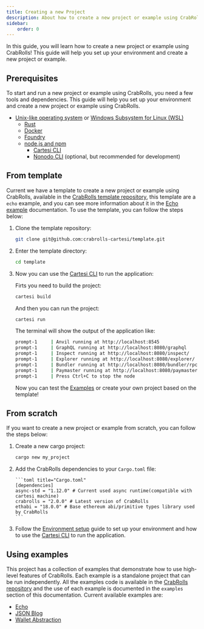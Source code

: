 ```yaml
---
title: Creating a new Project
description: About how to create a new project or example using CrabRolls.+
sidebar:
    order: 0
---
```


In this guide, you will learn how to create a new project or example using CrabRolls! This guide will help you set up your environment and create a new project or example.

## Prerequisites

To start and run a new project or example using CrabRolls, you need a few tools and dependencies. This guide will help you set up your environment and create a new project or example using CrabRolls.

-   [Unix-like operating system](https://en.wikipedia.org/wiki/Unix-like) or [Windows Subsystem for Linux (WSL)](https://docs.microsoft.com/en-us/windows/wsl/install)
    -   [Rust](https://www.rust-lang.org/tools/install)
    -   [Docker](https://docs.docker.com/get-docker/)
    -   [Foundry](https://book.getfoundry.sh/getting-started/installation)
    -   [node.js and npm](https://nodejs.org/en/download/)
        -   [Cartesi CLI](https://www.npmjs.com/package/@cartesi/cli)
        -   [Nonodo CLI](https://www.npmjs.com/package/nonodo) (optional, but recommended for development)

## From template


Current we have a template to create a new project or example using CrabRolls, available in the [CrabRolls template repository](https://github.com/crabrolls-cartesi/template), this template are a `echo` example, and you can see more information about it in the [Echo example](../examples/echo) documentation. To use the template, you can follow the steps below:

<Steps>

1.  Clone the template repository:

    ```bash title="Terminal"
    git clone git@github.com:crabrolls-cartesi/template.git
    ```

2.  Enter the template directory:

    ```bash title="Terminal"
    cd template
    ```

3.  Now you can use the [Cartesi CLI](https://www.npmjs.com/package/@cartesi/cli) to run the application:

    Firts you need to build the project:

    ```bash title="Terminal"
    cartesi build
    ```

    And then you can run the project:

    ```bash title="Terminal"
    cartesi run
    ```

    The terminal will show the output of the application like:

    ```bash title="Terminal"
    prompt-1     | Anvil running at http://localhost:8545
    prompt-1     | GraphQL running at http://localhost:8080/graphql
    prompt-1     | Inspect running at http://localhost:8080/inspect/
    prompt-1     | Explorer running at http://localhost:8080/explorer/
    prompt-1     | Bundler running at http://localhost:8080/bundler/rpc
    prompt-1     | Paymaster running at http://localhost:8080/paymaster/
    prompt-1     | Press Ctrl+C to stop the node
    ```

    Now you can test the [Examples](#using-examples) or create your own project based on the template!

</Steps>

## From scratch

If you want to create a new project or example from scratch, you can follow the steps below:

<Steps>

1.  Create a new cargo project:

    ```bash title="Terminal"
    cargo new my_project
    ```

2.  Add the CrabRolls dependencies to your `Cargo.toml` file:

        ```toml title="Cargo.toml"
        [dependencies]
        async-std = "1.12.0" # Current used async runtime(compatible with cartesi machine)
        crabrolls = "2.0.0" # Latest version of CrabRolls
        ethabi = "18.0.0" # Base ethereum abi/primitive types library used by CrabRolls
        ```

3.  Follow the [Environment setup](../../usage/environment) guide to set up your environment and how to use the [Cartesi CLI](https://www.npmjs.com/package/@cartesi/cli) to run the application.

</Steps>

## Using examples

This project has a collection of examples that demonstrate how to use high-level features of CrabRolls. Each example is a standalone project that can be run independently. All the examples code is available in the [CrabRolls repository](https://github.com/crabrolls-cartesi/crabrolls/tree/main/examples) and the use of each example is documented in the `examples` section of this documentation. Current available examples are:

-   [Echo](../examples/echo)
-   [JSON Blog](../examples/json)
-   [Wallet Abstraction](../examples/wallet-abstraction)
